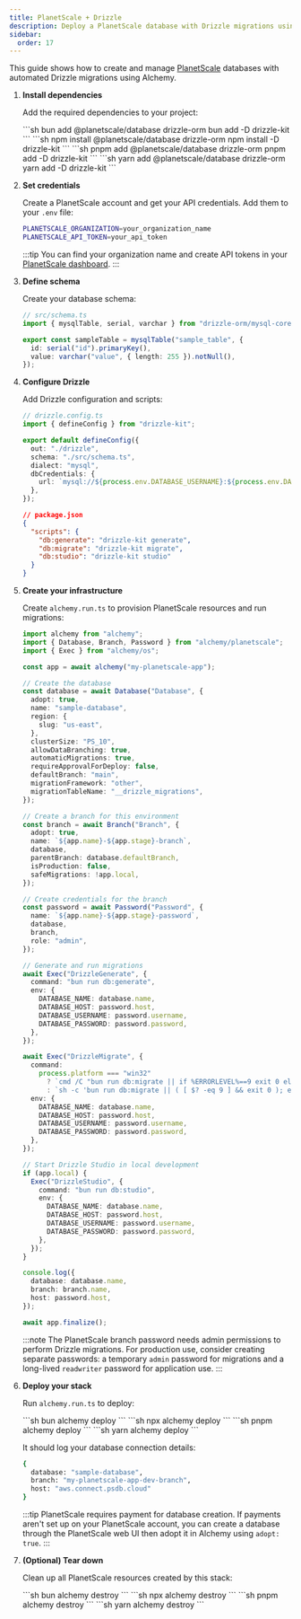 ```yaml
---
title: PlanetScale + Drizzle
description: Deploy a PlanetScale database with Drizzle migrations using Alchemy.
sidebar:
  order: 17
---
```



This guide shows how to create and manage [PlanetScale](https://planetscale.com/) databases with automated Drizzle migrations using Alchemy.

<Steps>

1. **Install dependencies**

   Add the required dependencies to your project:

   <Tabs syncKey="pkgManager">
     <TabItem label="bun">
       ```sh
       bun add @planetscale/database drizzle-orm
       bun add -D drizzle-kit
       ```
     </TabItem>
     <TabItem label="npm">
       ```sh
       npm install @planetscale/database drizzle-orm
       npm install -D drizzle-kit
       ```
     </TabItem>
     <TabItem label="pnpm">
       ```sh
       pnpm add @planetscale/database drizzle-orm
       pnpm add -D drizzle-kit
       ```
     </TabItem>
     <TabItem label="yarn">
       ```sh
       yarn add @planetscale/database drizzle-orm
       yarn add -D drizzle-kit
       ```
     </TabItem>
   </Tabs>

2. **Set credentials**

   Create a PlanetScale account and get your API credentials. Add them to your `.env` file:

   ```bash
   PLANETSCALE_ORGANIZATION=your_organization_name
   PLANETSCALE_API_TOKEN=your_api_token
   ```

   :::tip
   You can find your organization name and create API tokens in your [PlanetScale dashboard](https://app.planetscale.com/).
   :::

3. **Define schema**

   Create your database schema:

   ```ts
   // src/schema.ts
   import { mysqlTable, serial, varchar } from "drizzle-orm/mysql-core";

   export const sampleTable = mysqlTable("sample_table", {
     id: serial("id").primaryKey(),
     value: varchar("value", { length: 255 }).notNull(),
   });
   ```

4. **Configure Drizzle**

   Add Drizzle configuration and scripts:

   ```ts
   // drizzle.config.ts
   import { defineConfig } from "drizzle-kit";

   export default defineConfig({
     out: "./drizzle",
     schema: "./src/schema.ts",
     dialect: "mysql",
     dbCredentials: {
       url: `mysql://${process.env.DATABASE_USERNAME}:${process.env.DATABASE_PASSWORD}@${process.env.DATABASE_HOST}/${process.env.DATABASE_NAME}?ssl={"rejectUnauthorized":true}`,
     },
   });
   ```

   ```json
   // package.json
   {
     "scripts": {
       "db:generate": "drizzle-kit generate",
       "db:migrate": "drizzle-kit migrate",
       "db:studio": "drizzle-kit studio"
     }
   }
   ```

5. **Create your infrastructure**

   Create `alchemy.run.ts` to provision PlanetScale resources and run migrations:

   ```ts
   import alchemy from "alchemy";
   import { Database, Branch, Password } from "alchemy/planetscale";
   import { Exec } from "alchemy/os";

   const app = await alchemy("my-planetscale-app");

   // Create the database
   const database = await Database("Database", {
     adopt: true,
     name: "sample-database",
     region: {
       slug: "us-east",
     },
     clusterSize: "PS_10",
     allowDataBranching: true,
     automaticMigrations: true,
     requireApprovalForDeploy: false,
     defaultBranch: "main",
     migrationFramework: "other",
     migrationTableName: "__drizzle_migrations",
   });

   // Create a branch for this environment
   const branch = await Branch("Branch", {
     adopt: true,
     name: `${app.name}-${app.stage}-branch`,
     database,
     parentBranch: database.defaultBranch,
     isProduction: false,
     safeMigrations: !app.local,
   });

   // Create credentials for the branch
   const password = await Password("Password", {
     name: `${app.name}-${app.stage}-password`,
     database,
     branch,
     role: "admin",
   });

   // Generate and run migrations
   await Exec("DrizzleGenerate", {
     command: "bun run db:generate",
     env: {
       DATABASE_NAME: database.name,
       DATABASE_HOST: password.host,
       DATABASE_USERNAME: password.username,
       DATABASE_PASSWORD: password.password,
     },
   });

   await Exec("DrizzleMigrate", {
     command:
       process.platform === "win32"
         ? `cmd /C "bun run db:migrate || if %ERRORLEVEL%==9 exit 0 else exit %ERRORLEVEL%"`
         : `sh -c 'bun run db:migrate || ( [ $? -eq 9 ] && exit 0 ); exit $?'`,
     env: {
       DATABASE_NAME: database.name,
       DATABASE_HOST: password.host,
       DATABASE_USERNAME: password.username,
       DATABASE_PASSWORD: password.password,
     },
   });

   // Start Drizzle Studio in local development
   if (app.local) {
     Exec("DrizzleStudio", {
       command: "bun run db:studio",
       env: {
         DATABASE_NAME: database.name,
         DATABASE_HOST: password.host,
         DATABASE_USERNAME: password.username,
         DATABASE_PASSWORD: password.password,
       },
     });
   }

   console.log({
     database: database.name,
     branch: branch.name,
     host: password.host,
   });

   await app.finalize();
   ```

   :::note
   The PlanetScale branch password needs admin permissions to perform Drizzle migrations. For production use, consider creating separate passwords: a temporary `admin` password for migrations and a long-lived `readwriter` password for application use.
   :::

6. **Deploy your stack**

   Run `alchemy.run.ts` to deploy:

   <Tabs syncKey="pkgManager">
     <TabItem label="bun">
       ```sh
       bun alchemy deploy
       ```
     </TabItem>
     <TabItem label="npm">
       ```sh
       npx alchemy deploy
       ```
     </TabItem>
     <TabItem label="pnpm">
       ```sh
       pnpm alchemy deploy
       ```
     </TabItem>
     <TabItem label="yarn">
       ```sh
       yarn alchemy deploy
       ```
     </TabItem>
   </Tabs>

   It should log your database connection details:

   ```sh
   {
     database: "sample-database",
     branch: "my-planetscale-app-dev-branch",
     host: "aws.connect.psdb.cloud"
   }
   ```

   :::tip
   PlanetScale requires payment for database creation. If payments aren't set up on your PlanetScale account, you can create a database through the PlanetScale web UI then adopt it in Alchemy using `adopt: true`.
   :::

7. **(Optional) Tear down**

   Clean up all PlanetScale resources created by this stack:

   <Tabs syncKey="pkgManager">
     <TabItem label="bun">
       ```sh
       bun alchemy destroy
       ```
     </TabItem>
     <TabItem label="npm">
       ```sh
       npx alchemy destroy
       ```
     </TabItem>
     <TabItem label="pnpm">
       ```sh
       pnpm alchemy destroy
       ```
     </TabItem>
     <TabItem label="yarn">
       ```sh
       yarn alchemy destroy
       ```
     </TabItem>
   </Tabs>

</Steps>